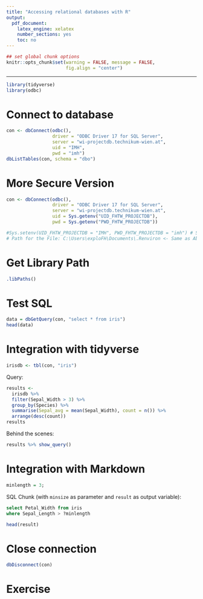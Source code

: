 ```yaml
---
title: "Accessing relational databases with R"
output: 
  pdf_document:
    latex_engine: xelatex
    number_sections: yes
    toc: no
---
```


\newcommand{\exercise}[1]{\fbox{\parbox{\textwidth}{\bf \underline{Exercise:}\newline #1}}}

```r
## set global chunk options
knitr::opts_chunk$set(warning = FALSE, message = FALSE,
                      fig.align = "center")
```

---
```r
library(tidyverse)
library(odbc)
```
# Connect to database

```r
con <- dbConnect(odbc(),
                 driver = "ODBC Driver 17 for SQL Server",
                 server = "wi-projectdb.technikum-wien.at",
                 uid = "IMH", 
                 pwd = "imh")
dbListTables(con, schema = "dbo")
```

# More Secure Version

```r
con <- dbConnect(odbc(),
                 driver = "ODBC Driver 17 for SQL Server",
                 server = "wi-projectdb.technikum-wien.at",
                 uid = Sys.getenv("UID_FHTW_PROJECTDB"), 
                 pwd = Sys.getenv("PWD_FHTW_PROJECTDB"))

#Sys.setenv(UID_FHTW_PROJECTDB = "IMH", PWD_FHTW_PROJECTDB = "imh") # Set it in my Envirnment - NOT HERE
# Path for the File: C:\Users\exploFH\Documents\.Renviron <- Same as Above but strings are set without "

```

# Get Library Path

```r
.libPaths()
```


# Test SQL

```r
data = dbGetQuery(con, "select * from iris")
head(data)
```

# Integration with tidyverse

```r
irisdb <- tbl(con, "iris")
```

Query:

```r
results <- 
  irisdb %>%
  filter(Sepal_Width > 3) %>%
  group_by(Species) %>%
  summarise(Sepal_avg = mean(Sepal_Width), count = n()) %>%
  arrange(desc(count))
results
```

Behind the scenes:

```r
results %>% show_query()
```

# Integration with Markdown

```r
minlength = 3;
```

SQL Chunk (with `minsize` as parameter and `result` as output variable):

```sql
select Petal_Width from iris
where Sepal_Length > ?minlength
```

```r
head(result)
```


# Close connection

```r
dbDisconnect(con)
```

# Exercise

\exercise{Using the `iris` table, for each species, find out the number of flowers with a sepal length exceeding 3. Create both an SQL statement and an R statement using the tidyverse framework!}
